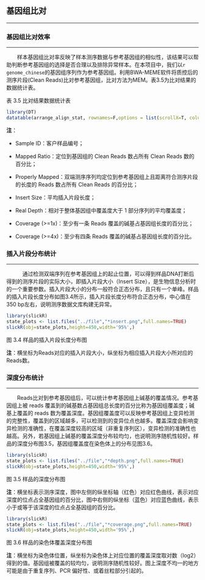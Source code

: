 ## 基因组比对

***

### 基因组比对效率

***

&emsp;&emsp;样本基因组比对率反映了样本测序数据与参考基因组的相似性，该结果可以帮助判断参考基因组的选择是否合理以及排除异常样本。在本项目中，我们以`r genome_chinese`的基因组序列作为参考基因组。利用BWA-MEME软件将质控后的测序片段(Clean Reads)比对参考基因组，比对方法为MEM。表3.5为比对结果的数据统计表。

<p class="mark">表 3.5 比对结果数据统计表</p>

```r
library(DT)
datatable(arrange_align_stat, rownames=F,options = list(scrollX=T, columnDefs = list(list(className = 'dt-center',targets='_all'))))
```

<p class="mark1">**注**：</p>

- <p class="mark1">Sample ID：客户样品编号；</p>

- <p class="mark1">Mapped Ratio：定位到基因组的 Clean Reads 数占所有 Clean Reads 数的百分比；</p>

- <p class="mark1">Properly Mapped：双端测序序列均定位到参考基因组上且距离符合测序片段的长度的 Reads 数占所有 Clean Reads 的百分比；</p>

- <p class="mark1">Insert Size：平均插入片段长度；</p>

- <p class="mark1">Real Depth：相对于整体基因组中覆盖度大于 1 部分序列的平均覆盖度；</p>

- <p class="mark1">Coverage (>=1x)：至少有一条 Reads 覆盖的碱基占基因组长度的百分比；</p>

- <p class="mark1">Coverage (>=4x)：至少有四条 Reads 覆盖的碱基占基因组长度的百分比。</p>

### 插入片段分布统计

***

&emsp;&emsp;&emsp;通过检测双端序列在参考基因组上的起止位置，可以得到样品DNA打断后得到的测序片段的实际大小，即插入片段大小（Insert Size），是生物信息分析时的一个重要参数。插入片段大小的分布一般符合正态分布，且只有一个单峰。样品的插入片段长度分布如图3.4所示，插入片段长度分布符合正态分布，中心值在350 bp左右，说明测序数据文库构建无异常。

```r
library(slickR)
state_plots <- list.files("../file","*insert.png",full.names=TRUE)
slickR(obj=state_plots,height=450,width='95%',)
```

<p class="mark">图 3.4 样品的插入片段长度分布图</p>

<p class='mark1'>**注**：横坐标为Reads对应的插入片段大小，纵坐标为相应插入片段大小所对应的Reads数。</p>

### 深度分布统计

***

&emsp;&emsp;Reads比对到参考基因组后，可以统计参考基因组上碱基的覆盖情况。参考基因组上被 reads 覆盖到的碱基数占基因组总长度的百分比称为基因组覆盖度；碱基上覆盖的 reads 数为覆盖深度。基因组覆盖度可以反映参考基因组上变异检测的完整性，覆盖到的区域越多，可以检测到的变异位点也越多。覆盖深度会影响变异检测的准确性，在覆盖深度较高的区域（非重复序列区），变异检测的准确性也越高。另外，若基因组上碱基的覆盖深度分布较均匀，也说明测序随机性较好。样品的深度分布图3.5，基因组覆盖度在染色体上的分布见图3.6。

```r
library(slickR)
state_plots <- list.files("../file","*depth.png",full.names=TRUE)
slickR(obj=state_plots,height=450,width='95%',)
```

<p class="mark">图 3.5 样品的深度分布图</p>

<p class='mark1'>**注**：横坐标表示测序深度，图中左侧的纵坐标轴（红色）对应红色曲线，表示对应深度的位点占全基因组的百分比，图中右侧的纵坐标（蓝色）对应蓝色曲线，表示小于或等于该深度的位点占全基因组的百分比。</p>

```r
library(slickR)
state_plots <- list.files("../file","*coverage.png",full.names=TRUE)
slickR(obj=state_plots,height=450,width='95%',)
```

<p class="mark">图 3.6 样品的染色体覆盖深度分布图</p>

<p class='mark1'>**注**：横坐标为染色体位置，纵坐标为染色体上对应位置的覆盖深度取对数（log2）得到的值。基因组被覆盖的较均匀，说明测序随机性较好。图上深度不均一的地方可能是由于重复序列、PCR 偏好性、或着丝粒部分引起的。</p>


